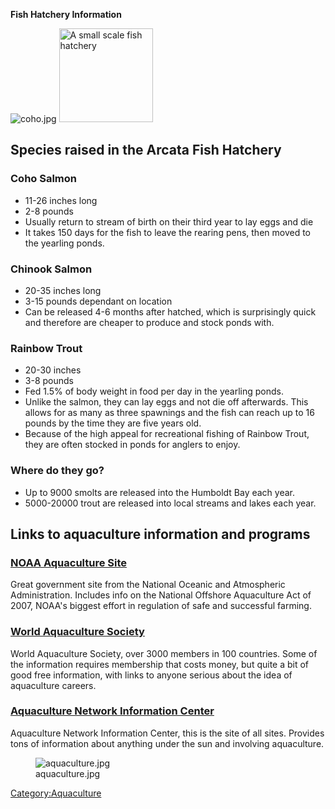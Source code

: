 '''Fish Hatchery Information'''


[[Image:coho.jpg]]
[[File:Small scale fish hatchery.PNG|thumb|right|150px|A small scale fish hatchery]]

==Species raised in the Arcata Fish Hatchery==

===Coho Salmon===
*11-26 inches long
*2-8 pounds
*Usually return to stream of birth on their third year to lay eggs and die
*It takes 150 days for the fish to leave the rearing pens, then moved to the yearling ponds.

===Chinook Salmon===
*20-35 inches long
*3-15 pounds dependant on location
*Can be released 4-6 months after hatched, which is surprisingly quick and therefore are cheaper to produce and stock ponds with.

===Rainbow Trout===
*20-30 inches
*3-8 pounds 
*Fed 1.5% of body weight in food per day in the yearling ponds.
*Unlike the salmon, they can lay eggs and not die off afterwards. This allows for as many as three spawnings and the fish can reach up to 16 pounds by the time they are five years old.
*Because of the high appeal for recreational fishing of Rainbow Trout, they are often stocked in ponds for anglers to enjoy.

===Where do they go?===
*Up to 9000 smolts are released into the Humboldt Bay each year.
*5000-20000 trout are released into local streams and lakes each year.

==Links to aquaculture information and programs==

===[http://aquaculture.noaa.gov/ NOAA Aquaculture Site]===
Great government site from the National Oceanic and Atmospheric Administration. Includes info on the National Offshore Aquaculture Act of 2007, NOAA's biggest effort in regulation of safe and successful farming.

===[https://www.was.org/Main/Default.asp World Aquaculture Society]===
World Aquaculture Society, over 3000 members in 100 countries.  Some of the information requires membership that costs money, but quite a bit of good free information, with links to anyone serious about the idea of aquaculture careers.

===[http://aquanic.org/ Aquaculture Network Information Center]===
Aquaculture Network Information Center, this is the site of all sites.  Provides tons of information about anything under the sun and involving aquaculture. 

[[Image:aquaculture.jpg]]

[[Category:Aquaculture]]